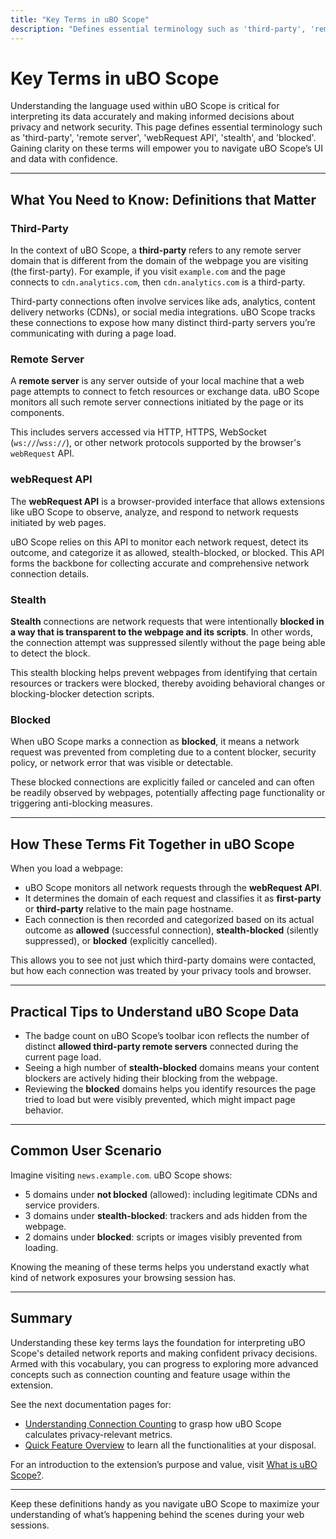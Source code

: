 ```yaml
---
title: "Key Terms in uBO Scope"
description: "Defines essential terminology such as 'third-party', 'remote server', 'webRequest API', 'stealth', and 'blocked', ensuring users have a clear vocabulary for interpreting the extension’s data and UI."
---
```


# Key Terms in uBO Scope

Understanding the language used within uBO Scope is critical for interpreting its data accurately and making informed decisions about privacy and network security. This page defines essential terminology such as 'third-party', 'remote server', 'webRequest API', 'stealth', and 'blocked'. Gaining clarity on these terms will empower you to navigate uBO Scope’s UI and data with confidence.

---

## What You Need to Know: Definitions that Matter

### Third-Party
In the context of uBO Scope, a **third-party** refers to any remote server domain that is different from the domain of the webpage you are visiting (the first-party). For example, if you visit `example.com` and the page connects to `cdn.analytics.com`, then `cdn.analytics.com` is a third-party.

Third-party connections often involve services like ads, analytics, content delivery networks (CDNs), or social media integrations. uBO Scope tracks these connections to expose how many distinct third-party servers you’re communicating with during a page load.

### Remote Server
A **remote server** is any server outside of your local machine that a web page attempts to connect to fetch resources or exchange data. uBO Scope monitors all such remote server connections initiated by the page or its components.

This includes servers accessed via HTTP, HTTPS, WebSocket (`ws://`/`wss://`), or other network protocols supported by the browser's `webRequest` API.

### webRequest API
The **webRequest API** is a browser-provided interface that allows extensions like uBO Scope to observe, analyze, and respond to network requests initiated by web pages.

uBO Scope relies on this API to monitor each network request, detect its outcome, and categorize it as allowed, stealth-blocked, or blocked. This API forms the backbone for collecting accurate and comprehensive network connection details.

### Stealth
**Stealth** connections are network requests that were intentionally **blocked in a way that is transparent to the webpage and its scripts**. In other words, the connection attempt was suppressed silently without the page being able to detect the block.

This stealth blocking helps prevent webpages from identifying that certain resources or trackers were blocked, thereby avoiding behavioral changes or blocking-blocker detection scripts.

### Blocked
When uBO Scope marks a connection as **blocked**, it means a network request was prevented from completing due to a content blocker, security policy, or network error that was visible or detectable.

These blocked connections are explicitly failed or canceled and can often be readily observed by webpages, potentially affecting page functionality or triggering anti-blocking measures.

---

## How These Terms Fit Together in uBO Scope

When you load a webpage:

- uBO Scope monitors all network requests through the **webRequest API**.
- It determines the domain of each request and classifies it as **first-party** or **third-party** relative to the main page hostname.
- Each connection is then recorded and categorized based on its actual outcome as **allowed** (successful connection), **stealth-blocked** (silently suppressed), or **blocked** (explicitly cancelled).

This allows you to see not just which third-party domains were contacted, but how each connection was treated by your privacy tools and browser.

---

## Practical Tips to Understand uBO Scope Data

- The badge count on uBO Scope’s toolbar icon reflects the number of distinct **allowed third-party remote servers** connected during the current page load.
- Seeing a high number of **stealth-blocked** domains means your content blockers are actively hiding their blocking from the webpage.
- Reviewing the **blocked** domains helps you identify resources the page tried to load but were visibly prevented, which might impact page behavior.

---

## Common User Scenario

Imagine visiting `news.example.com`. uBO Scope shows:

- 5 domains under **not blocked** (allowed): including legitimate CDNs and service providers.
- 3 domains under **stealth-blocked**: trackers and ads hidden from the webpage.
- 2 domains under **blocked**: scripts or images visibly prevented from loading.

Knowing the meaning of these terms helps you understand exactly what kind of network exposures your browsing session has.

---

## Summary

Understanding these key terms lays the foundation for interpreting uBO Scope's detailed network reports and making confident privacy decisions. Armed with this vocabulary, you can progress to exploring more advanced concepts such as connection counting and feature usage within the extension.

See the next documentation pages for:

- [Understanding Connection Counting](/overview/core-concepts-and-features/connection-counting-explained) to grasp how uBO Scope calculates privacy-relevant metrics.
- [Quick Feature Overview](/overview/core-concepts-and-features/feature-summary) to learn all the functionalities at your disposal.

For an introduction to the extension’s purpose and value, visit [What is uBO Scope?](/overview/introduction-and-value/product-highlights).

---

<Tip>
Keep these definitions handy as you navigate uBO Scope to maximize your understanding of what’s happening behind the scenes during your web sessions.
</Tip>
